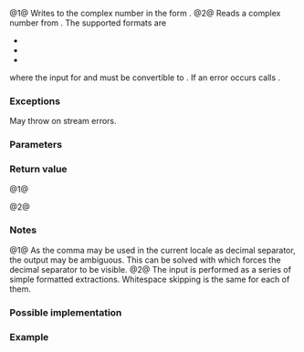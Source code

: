 {{title|operator&lt;&lt;,&gt;&gt;{{petty|(std::complex)}}}}
{{cpp/numeric/complex/navbar}}
{{dcl begin}}
{{dcl header|complex}}
{{dcl|num=1|
template&lt; class T, class CharT, class Traits &gt;
std::basic_ostream&lt;CharT, Traits&gt;&amp;
    operator&lt;&lt;( std::basic_ostream&lt;CharT, Traits&gt;&amp; os, const std::complex&lt;T&gt;&amp; x );
}}
{{dcl|num=2|
template&lt; class T, class CharT, class Traits &gt;
std::basic_istream&lt;CharT, Traits&gt;&amp;
    operator&gt;&gt;( std::basic_istream&lt;CharT, Traits&gt;&amp; is, std::complex&lt;T&gt;&amp; x );
}}
{{dcl end}}

@1@ Writes to {{c|os}} the complex number in the form {{c|(real, imaginary)}}.
@2@ Reads a complex number from {{c|is}}. The supported formats are
*{{c|real}}
*{{c|(real)}}
*{{c|(real, imaginary)}}
where the input for {{c|real}} and {{c|imaginary}} must be convertible to {{c|T}}.
If an error occurs calls {{c|is.setstate(ios_base::failbit)}}.

===Exceptions===
May throw {{lc|std::ios_base::failure}} on stream errors.

===Parameters===
{{par begin}}
{{par|os|a character output stream}}
{{par|is|a character input stream}}
{{par|x|the complex number to be inserted or extracted}}
{{par end}}

===Return value===
@1@ {{c|os}}

@2@ {{c|is}}

===Notes===
@1@ As the comma may be used in the current locale as decimal separator, the output may be ambiguous. This can be solved with {{lc|std::showpoint}} which forces the decimal separator to be visible.
@2@ The input is performed as a series of simple formatted extractions. Whitespace skipping is the same for each of them.

===Possible implementation===
{{eq fun
|1=
template&lt;class T, class CharT, class Traits&gt;
basic_ostream&lt;CharT, Traits&gt;&amp;
    operator&lt;&lt;(basic_ostream&lt;CharT, Traits&gt;&amp; o, const complex&lt;T&gt;&amp; x)
{
    basic_ostringstream&lt;CharT, Traits&gt; s;
    s.flags(o.flags());
    s.imbue(o.getloc());
    s.precision(o.precision());
    s &lt;&lt; '(' &lt;&lt; x.real() &lt;&lt; ',' &lt;&lt; x.imag() &lt;&lt; ')';
    return o &lt;&lt; s.str();
}
}}

===Example===
{{example
|code=
#include &lt;complex&gt;
#include &lt;iostream&gt;

int main()
{
    std::cout &lt;&lt; std::complex&lt;double&gt; {3.14, 2.71} &lt;&lt; '\n';
}
|p=true
|output=(3.14,2.71)
}}

{{langlinks|de|es|fr|it|ja|pt|ru|zh}}